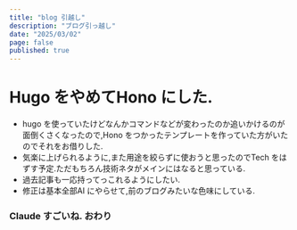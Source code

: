 ```yaml
---
title: "blog 引越し"
description: "ブログ引っ越し"
date: "2025/03/02"
page: false
published: true
---
```


# Hugo をやめてHono にした.
* hugo を使っていたけどなんかコマンドなどが変わったのか追いかけるのが面倒くさくなったので,Hono をつかったテンプレートを作っていた方がいたのでそれをお借りした.
* 気楽に上げられるように,また用途を絞らずに使おうと思ったのでTech をはずす予定.ただもちろん技術ネタがメインにはなると思っている.
* 過去記事も一応持ってっこれるようにしたい.
* 修正は基本全部AI にやらせて,前のブログみたいな色味にしている.

### Claude すごいね. おわり
